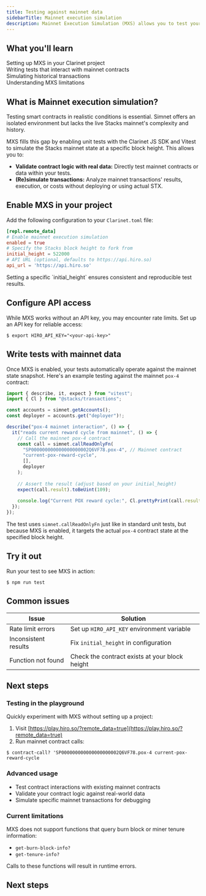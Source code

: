 ```yaml
---
title: Testing against mainnet data
sidebarTitle: Mainnet execution simulation
description: Mainnet Execution Simulation (MXS) allows you to test your Clarity smart contracts using actual data and state from the Stacks mainnet. This powerful feature helps ensure your contracts behave as expected in a live environment.
---
```



## What you'll learn

<div className="space-y-3 my-6">
  <div className="flex items-start gap-3">
    <ArrowRight className="h-4 w-4 text-brand-orange mt-1.5 flex-shrink-0" />
    <span>Setting up MXS in your Clarinet project</span>
  </div>
  <div className="flex items-start gap-3">
    <ArrowRight className="h-4 w-4 text-brand-orange mt-1.5 flex-shrink-0" />
    <span>Writing tests that interact with mainnet contracts</span>
  </div>
  <div className="flex items-start gap-3">
    <ArrowRight className="h-4 w-4 text-brand-orange mt-1.5 flex-shrink-0" />
    <span>Simulating historical transactions</span>
  </div>
  <div className="flex items-start gap-3">
    <ArrowRight className="h-4 w-4 text-brand-orange mt-1.5 flex-shrink-0" />
    <span>Understanding MXS limitations</span>
  </div>
</div>

## What is Mainnet execution simulation?

Testing smart contracts in realistic conditions is essential. Simnet offers an isolated environment but lacks the live Stacks mainnet's complexity and history.

MXS fills this gap by enabling unit tests with the Clarinet JS SDK and Vitest to simulate the Stacks mainnet state at a specific block height. This allows you to:

- **Validate contract logic with real data:** Directly test mainnet contracts or data within your tests.
- **(Re)simulate transactions:** Analyze mainnet transactions' results, execution, or costs without deploying or using actual STX.

## Enable MXS in your project

Add the following configuration to your `Clarinet.toml` file:

```toml Clarinet.toml
[repl.remote_data]
# Enable mainnet execution simulation
enabled = true
# Specify the Stacks block height to fork from
initial_height = 522000
# API URL (optional, defaults to https://api.hiro.so)
api_url = 'https://api.hiro.so'
```

<Callout type="tip" title="Pro tip">
Setting a specific `initial_height` ensures consistent and reproducible test results.
</Callout>

## Configure API access

While MXS works without an API key, you may encounter rate limits. Set up an API key for reliable access:

```terminal
$ export HIRO_API_KEY="<your-api-key>"
```

## Write tests with mainnet data

Once MXS is enabled, your tests automatically operate against the mainnet state snapshot. Here's an example testing against the mainnet `pox-4` contract:

```ts tests/pox-4.test.ts
import { describe, it, expect } from "vitest";
import { Cl } from "@stacks/transactions";

const accounts = simnet.getAccounts();
const deployer = accounts.get("deployer")!;

describe("pox-4 mainnet interaction", () => {
  it("reads current reward cycle from mainnet", () => {
    // Call the mainnet pox-4 contract
    const call = simnet.callReadOnlyFn(
      "SP000000000000000000002Q6VF78.pox-4", // Mainnet contract
      "current-pox-reward-cycle",
      [],
      deployer
    );
    
    // Assert the result (adjust based on your initial_height)
    expect(call.result).toBeUint(109);
    
    console.log("Current POX reward cycle:", Cl.prettyPrint(call.result));
  });
});
```

The test uses `simnet.callReadOnlyFn` just like in standard unit tests, but because MXS is enabled, it targets the actual `pox-4` contract state at the specified block height.

## Try it out

Run your test to see MXS in action:

```terminal
$ npm run test
```

## Common issues

| Issue | Solution |
|-------|----------|
| Rate limit errors | Set up `HIRO_API_KEY` environment variable |
| Inconsistent results | Fix `initial_height` in configuration |
| Function not found | Check the contract exists at your block height |

## Next steps

### Testing in the playground

Quickly experiment with MXS without setting up a project:

1. Visit [https://play.hiro.so/?remote_data=true](https://play.hiro.so/?remote_data=true)
2. Run mainnet contract calls:

```terminal
$ contract-call? 'SP000000000000000000002Q6VF78.pox-4 current-pox-reward-cycle
```

### Advanced usage

- Test contract interactions with existing mainnet contracts
- Validate your contract logic against real-world data
- Simulate specific mainnet transactions for debugging

### Current limitations

MXS does not support functions that query burn block or miner tenure information:

- `get-burn-block-info?`
- `get-tenure-info?`

Calls to these functions will result in runtime errors.

## Next steps

<Cards>
  <NextCard 
    href="/tools/clarinet/pyth-oracle-integration"
    title="Pyth oracle integration"
    description="Learn how to integrate the Pyth oracle with your Clarinet project."
  />
  <NextCard 
    href="/tools/clarinet/sbtc-integration"
    title="sBTC integration"
    description="Learn how to integrate the sBTC with your Clarinet project."
  />
</Cards>